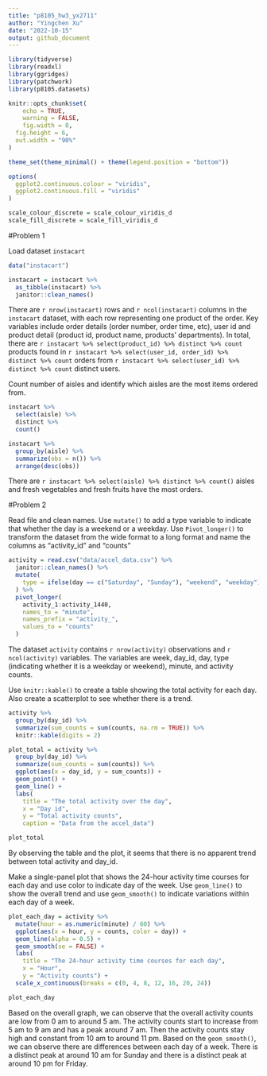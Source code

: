 ```yaml
---
title: "p8105_hw3_yx2711"
author: "Yingchen Xu"
date: "2022-10-15"
output: github_document
---
```


```r
library(tidyverse)
library(readxl)
library(ggridges)
library(patchwork)
library(p8105.datasets)

knitr::opts_chunk$set(
	echo = TRUE,
	warning = FALSE,
	fig.width = 8, 
  fig.height = 6,
  out.width = "90%"
)

theme_set(theme_minimal() + theme(legend.position = "bottom"))

options(
  ggplot2.continuous.colour = "viridis",
  ggplot2.continuous.fill = "viridis"
)

scale_colour_discrete = scale_colour_viridis_d
scale_fill_discrete = scale_fill_viridis_d
```


#Problem 1

Load dataset `instacart`
```r
data("instacart")

instacart = instacart %>%
  as_tibble(instacart) %>% 
  janitor::clean_names()
```

There are `r nrow(instacart)` rows and `r ncol(instacart)` columns in the `instacart` dataset, with each row representing one product of the order. Key variables include order details (order number, order time, etc), user id and product detail (product id, product name, products' departments). In total, there are `r instacart %>% select(product_id) %>% distinct %>% count` products found in `r instacart %>% select(user_id, order_id) %>% distinct %>% count` orders from `r instacart %>% select(user_id) %>% distinct %>% count` distinct users.

Count number of aisles and identify which aisles are the most items ordered from.
```r
instacart %>% 
  select(aisle) %>% 
  distinct %>% 
  count()

instacart %>% 
  group_by(aisle) %>% 
  summarize(obs = n()) %>% 
  arrange(desc(obs))
```

There are `r instacart %>% select(aisle) %>% distinct %>% count()` aisles and fresh vegetables and fresh fruits have the most orders. 


#Problem 2

Read file and clean names.
Use `mutate()` to add a type variable to indicate that whether the day is a weekend or a weekday.
Use `Pivot_longer()` to transform the dataset from the wide format to a long format and name the columns as "activity_id" and "counts"
```r
activity = read.csv("data/accel_data.csv") %>% 
  janitor::clean_names() %>% 
  mutate(
    type = ifelse(day == c("Saturday", "Sunday"), "weekend", "weekday")
  ) %>% 
  pivot_longer(
    activity_1:activity_1440,
    names_to = "minute",
    names_prefix = "activity_",
    values_to = "counts"
  )
```

The dataset `activity` contains `r nrow(activity)` observations and `r ncol(activity)` variables. The variables are week, day_id, day, type (indicating whether it is a weekday or weekend), minute, and activity counts. 

Use `knitr::kable()` to create a table showing the total activity for each day.
Also create a scatterplot to see whether there is a trend.
```r
activity %>% 
  group_by(day_id) %>% 
  summarize(sum_counts = sum(counts, na.rm = TRUE)) %>% 
  knitr::kable(digits = 2)

plot_total = activity %>% 
  group_by(day_id) %>% 
  summarize(sum_counts = sum(counts)) %>%
  ggplot(aes(x = day_id, y = sum_counts)) +
  geom_point() +
  geom_line() +
  labs(
    title = "The total activity over the day",
    x = "Day id",
    y = "Total activity counts",
    caption = "Data from the accel_data")

plot_total
```

By observing the table and the plot, it seems that there is no apparent trend between total activity and day_id. 


Make a single-panel plot that shows the 24-hour activity time courses for each day and use color to indicate day of the week.
Use `geom_line()` to show the overall trend and use `geom_smooth()` to indicate variations within each day of a week.
```r
plot_each_day = activity %>% 
  mutate(hour = as.numeric(minute) / 60) %>% 
  ggplot(aes(x = hour, y = counts, color = day)) +
  geom_line(alpha = 0.5) +
  geom_smooth(se = FALSE) +
  labs(
    title = "The 24-hour activity time courses for each day",
    x = "Hour",
    y = "Activity counts") +
  scale_x_continuous(breaks = c(0, 4, 8, 12, 16, 20, 24))

plot_each_day
```

Based on the overall graph, we can observe that the overall activity counts are low from 0 am to around 5 am. The activity counts start to increase from 5 am to 9 am and has a peak around 7 am. Then the activity counts stay high and constant from 10 am to around 11 pm. 
Based on the `geom_smooth()`, we can observe there are differences between each day of a week. There is a distinct peak at around 10 am for Sunday and there is a distinct peak at around 10 pm for Friday.  


